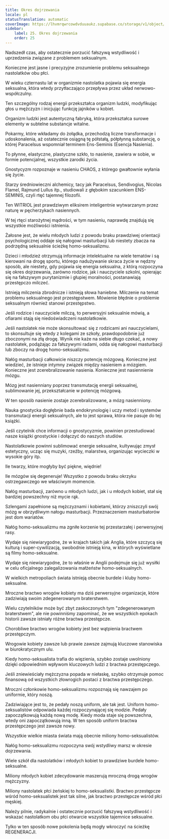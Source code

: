 ```yaml
---
title: Okres dojrzewania
locale: pl
statusTranslation: automatic
coverImage: https://lhvmrqwrcowdvduuaukz.supabase.co/storage/v1/object/public/strapi-uploads/small_cover-educacion-fundamental.webp-2d51a7828a2b1309555be27f7e2a61a0.webp
sidebar:
    label: 25. Okres dojrzewania
    order: 25
---
```

Nadszedł czas, aby ostatecznie porzucić fałszywą wstydliwość i uprzedzenia związane z problemem seksualnym.

Konieczne jest jasne i precyzyjne zrozumienie problemu seksualnego nastolatków obu płci.

W wieku czternastu lat w organizmie nastolatka pojawia się energia seksualna, która wtedy przytłaczająco przepływa przez układ nerwowo-współczulny.

Ten szczególny rodzaj energii przekształca organizm ludzki, modyfikując głos u mężczyzn i inicjując funkcję jajników u kobiet.

Organizm ludzki jest autentyczną fabryką, która przekształca surowe elementy w subtelne substancje witalne.

Pokarmy, które wkładamy do żołądka, przechodzą liczne transformacje i udoskonalenia, aż ostatecznie osiągną tę półstałą, półpłynną substancję, o której Paracelsus wspomniał terminem Ens-Seminis (Esencja Nasienia).

To płynne, elastyczne, plastyczne szkło, to nasienie, zawiera w sobie, w formie potencjalnej, wszystkie zarodki życia.

Gnostycyzm rozpoznaje w nasieniu CHAOS, z którego gwałtownie wyłania się życie.

Starzy średniowieczni alchemicy, tacy jak Paracelsus, Sendivogius, Nicolas Flamel, Rajmund Lullus itp., studiowali z głębokim szacunkiem ENS-SEMINIS, czyli rtęć tajemnej filozofii.

Ten WITRIOL jest prawdziwym eliksirem inteligentnie wytwarzanym przez naturę w pęcherzykach nasiennych.

W tej rtęci starożytnej mądrości, w tym nasieniu, naprawdę znajdują się wszystkie możliwości istnienia.

Żałosne jest, że wielu młodych ludzi z powodu braku prawdziwej orientacji psychologicznej oddaje się nałogowi masturbacji lub niestety zbacza na podrzędną seksualnie ścieżkę homo-seksualizmu.

Dzieci i młodzież otrzymują informacje intelektualne na wiele tematów i są kierowani na drogę sportu, którego nadużywanie skraca życie w nędzny sposób, ale niestety, gdy pojawia się energia seksualna, z którą rozpoczyna się okres dojrzewania, zarówno rodzice, jak i nauczyciele szkolni, opierając się na fałszywym purytanizmie i głupiej moralności, postanawiają przestępczo milczeć.

Istnieją milczenia zbrodnicze i istnieją słowa haniebne. Milczenie na temat problemu seksualnego jest przestępstwem. Mówienie błędnie o problemie seksualnym również stanowi przestępstwo.

Jeśli rodzice i nauczyciele milczą, to perwersyjni seksualnie mówią, a ofiarami stają się niedoświadczeni nastolatkowie.

Jeśli nastolatek nie może skonsultować się z rodzicami ani nauczycielami, to skonsultuje się wtedy z kolegami ze szkoły, prawdopodobnie już zboczonymi na złą drogę. Wynik nie każe na siebie długo czekać, a nowy nastolatek, podążając za fałszywymi radami, odda się nałogowi masturbacji lub zboczy na drogę homo-seksualizmu.

Nałóg masturbacji całkowicie niszczy potencję mózgową. Konieczne jest wiedzieć, że istnieje intymny związek między nasieniem a mózgiem. Konieczne jest zcerebralizowanie nasienia. Konieczne jest nasiennienie mózgu.

Mózg jest nasienniany poprzez transmutację energii seksualnej, sublimowanie jej, przekształcanie w potencję mózgową.

W ten sposób nasienie zostaje zcerebralizowane, a mózg nasienniony.

Nauka gnostycka dogłębnie bada endokrynologię i uczy metod i systemów transmutacji energii seksualnych, ale to jest sprawa, która nie pasuje do tej książki.

Jeśli czytelnik chce informacji o gnostycyzmie, powinien przestudiować nasze książki gnostyckie i dołączyć do naszych studiów.

Nastolatkowie powinni sublimować energie seksualne, kultywując zmysł estetyczny, ucząc się muzyki, rzeźby, malarstwa, organizując wycieczki w wysokie góry itp.

Ile twarzy, które mogłyby być piękne, więdnie!

Ile mózgów się degeneruje! Wszystko z powodu braku okrzyku ostrzegawczego we właściwym momencie.

Nałóg masturbacji, zarówno u młodych ludzi, jak i u młodych kobiet, stał się bardziej powszechny niż mycie rąk.

Szlengami zapełnione są mężczyznami i kobietami, którzy zniszczyli swój mózg w obrzydliwym nałogu masturbacji. Przeznaczeniem masturbatorów jest dom wariatów.

Nałóg homo-seksualizmu ma zgniłe korzenie tej przestarzałej i perwersyjnej rasy.

Wydaje się niewiarygodne, że w krajach takich jak Anglia, które szczycą się kulturą i super-cywilizacją, swobodnie istnieją kina, w których wyświetlane są filmy homo-seksualne.

Wydaje się niewiarygodne, że to właśnie w Anglii podejmuje się już wysiłki w celu oficjalnego zalegalizowania małżeństw homo-seksualnych.

W wielkich metropoliach świata istnieją obecnie burdele i kluby homo-seksualne.

Mroczne bractwo wrogów kobiety ma dziś perwersyjne organizacje, które zadziwiają swoim zdegenerowanym braterstwem.

Wielu czytelników może być zbyt zaskoczonych tym "zdegenerowanym braterstwem", ale nie powinniśmy zapominać, że we wszystkich epokach historii zawsze istniały różne bractwa przestępcze.

Chorobliwe bractwo wrogów kobiety jest bez wątpienia bractwem przestępczym.

Wrogowie kobiety zawsze lub prawie zawsze zajmują kluczowe stanowiska w biurokratycznym ulu.

Kiedy homo-seksualista trafia do więzienia, szybko zostaje uwolniony dzięki odpowiednim wpływom kluczowych ludzi z bractwa przestępczego.

Jeśli zniewieściały mężczyzna popada w niełaskę, szybko otrzymuje pomoc finansową od wszystkich złowrogich postaci z bractwa przestępczego.

Mroczni członkowie homo-seksualizmu rozpoznają się nawzajem po uniformie, który noszą.

Zadziwiające jest to, że pedały noszą uniform, ale tak jest. Uniform homo-seksualistów odpowiada każdej rozpoczynającej się modzie. Pedały zapoczątkowują każdą nową modę. Kiedy moda staje się powszechna, wtedy oni zapoczątkowują inną. W ten sposób uniform bractwa przestępczego jest zawsze nowy.

Wszystkie wielkie miasta świata mają obecnie miliony homo-seksualistów.

Nałóg homo-seksualizmu rozpoczyna swój wstydliwy marsz w okresie dojrzewania.

Wiele szkół dla nastolatków i młodych kobiet to prawdziwe burdele homo-seksualne.

Miliony młodych kobiet zdecydowanie maszerują mroczną drogą wrogów mężczyzny.

Miliony nastolatek płci żeńskiej to homo-seksualistki. Bractwo przestępcze wśród homo-seksualistek jest tak silne, jak bractwo przestępcze wśród płci męskiej.

Należy pilnie, radykalnie i ostatecznie porzucić fałszywą wstydliwość i wskazać nastolatkom obu płci otwarcie wszystkie tajemnice seksualne.

Tylko w ten sposób nowe pokolenia będą mogły wkroczyć na ścieżkę REGENERACJI.

